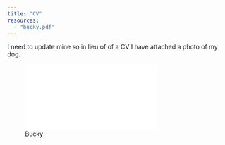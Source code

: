 ```yaml
---
title: "CV"
resources:
  - "bucky.pdf"
---
```


I need to update mine so in lieu of of a CV I have attached a photo of my dog.

![Bucky](bucky.pdf){fig-align="center}
